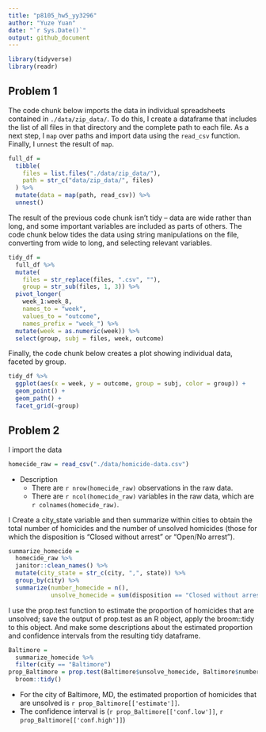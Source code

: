 ```yaml
---
title: "p8105_hw5_yy3296"
author: "Yuze Yuan"
date: "`r Sys.Date()`"
output: github_document
---
```


```r
library(tidyverse)
library(readr)
```

## Problem 1

The code chunk below imports the data in individual spreadsheets
contained in `./data/zip_data/`. To do this, I create a dataframe that
includes the list of all files in that directory and the complete path
to each file. As a next step, I `map` over paths and import data using
the `read_csv` function. Finally, I `unnest` the result of `map`.

```r
full_df = 
  tibble(
    files = list.files("./data/zip_data/"),
    path = str_c("data/zip_data/", files)
  ) %>% 
  mutate(data = map(path, read_csv)) %>% 
  unnest()
```

The result of the previous code chunk isn’t tidy – data are wide rather
than long, and some important variables are included as parts of others.
The code chunk below tides the data using string manipulations on the
file, converting from wide to long, and selecting relevant variables.

```r
tidy_df = 
  full_df %>% 
  mutate(
    files = str_replace(files, ".csv", ""),
    group = str_sub(files, 1, 3)) %>% 
  pivot_longer(
    week_1:week_8,
    names_to = "week",
    values_to = "outcome",
    names_prefix = "week_") %>% 
  mutate(week = as.numeric(week)) %>% 
  select(group, subj = files, week, outcome)
```


Finally, the code chunk below creates a plot showing individual data,
faceted by group.

```r
tidy_df %>% 
  ggplot(aes(x = week, y = outcome, group = subj, color = group)) + 
  geom_point() + 
  geom_path() + 
  facet_grid(~group)
```

## Problem 2

I import the data

```r
homecide_raw = read_csv("./data/homicide-data.csv")
```

* Description
  * There are `r nrow(homecide_raw)` observations in the raw data.
  * There are `r ncol(homecide_raw)` variables in the raw data, which are `r colnames(homecide_raw)`.

I Create a city_state variable and then summarize within cities to obtain the total number of homicides and the number of unsolved homicides (those for which the disposition is “Closed without arrest” or “Open/No arrest”).

```r
summarize_homecide = 
  homecide_raw %>%
  janitor::clean_names() %>%
  mutate(city_state = str_c(city, ",", state)) %>%
  group_by(city) %>% 
  summarize(number_homecide = n(),
            unsolve_homecide = sum(disposition == "Closed without arrest" | disposition == "Open/No arrest"))
```

I use the prop.test function to estimate the proportion of homicides that are unsolved; save the output of prop.test as an R object, apply the broom::tidy to this object. And make some descriptions about the estimated proportion and confidence intervals from the resulting tidy dataframe. 

```r
Baltimore = 
  summarize_homecide %>%
  filter(city == "Baltimore")
prop_Baltimore = prop.test(Baltimore$unsolve_homecide, Baltimore$number_homecide) %>%
  broom::tidy()
```
* For the city of Baltimore, MD, the estimated proportion of homicides that are unsolved is `r prop_Baltimore[['estimate']]`.
* The confidence interval is (`r prop_Baltimore[['conf.low']]`, `r prop_Baltimore[['conf.high']]`)


